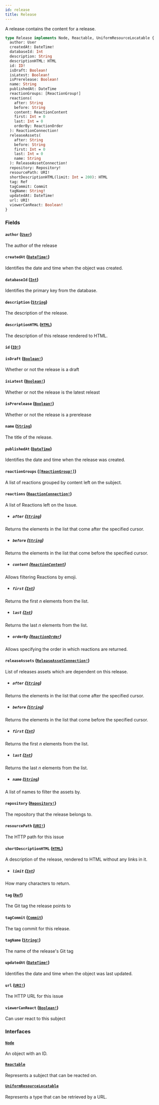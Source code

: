 ```yaml
---
id: release
title: Release
---
```


A release contains the content for a release.

```graphql
type Release implements Node, Reactable, UniformResourceLocatable {
  author: User
  createdAt: DateTime!
  databaseId: Int
  description: String
  descriptionHTML: HTML
  id: ID!
  isDraft: Boolean!
  isLatest: Boolean!
  isPrerelease: Boolean!
  name: String
  publishedAt: DateTime
  reactionGroups: [ReactionGroup!]
  reactions(
    after: String
    before: String
    content: ReactionContent
    first: Int = 0
    last: Int = 0
    orderBy: ReactionOrder
  ): ReactionConnection!
  releaseAssets(
    after: String
    before: String
    first: Int = 0
    last: Int = 0
    name: String
  ): ReleaseAssetConnection!
  repository: Repository!
  resourcePath: URI!
  shortDescriptionHTML(limit: Int = 200): HTML
  tag: Ref
  tagCommit: Commit
  tagName: String!
  updatedAt: DateTime!
  url: URI!
  viewerCanReact: Boolean!
}
```

### Fields

#### `author` ([`User`](/docs/api/objects/user))

The author of the release

#### `createdAt` ([`DateTime!`](/docs/api/scalars/date-time))

Identifies the date and time when the object was created.

#### `databaseId` ([`Int`](/docs/api/scalars/int))

Identifies the primary key from the database.

#### `description` ([`String`](/docs/api/scalars/string))

The description of the release.

#### `descriptionHTML` ([`HTML`](/docs/api/scalars/html))

The description of this release rendered to HTML.

#### `id` ([`ID!`](/docs/api/scalars/id))

#### `isDraft` ([`Boolean!`](/docs/api/scalars/boolean))

Whether or not the release is a draft

#### `isLatest` ([`Boolean!`](/docs/api/scalars/boolean))

Whether or not the release is the latest releast

#### `isPrerelease` ([`Boolean!`](/docs/api/scalars/boolean))

Whether or not the release is a prerelease

#### `name` ([`String`](/docs/api/scalars/string))

The title of the release.

#### `publishedAt` ([`DateTime`](/docs/api/scalars/date-time))

Identifies the date and time when the release was created.

#### `reactionGroups` ([`[ReactionGroup!]`](/docs/api/objects/reaction-group))

A list of reactions grouped by content left on the subject.

#### `reactions` ([`ReactionConnection!`](/docs/api/objects/reaction-connection))

A list of Reactions left on the Issue.

- ##### `after` ([`String`](/docs/api/scalars/string))

Returns the elements in the list that come after the specified cursor.

- ##### `before` ([`String`](/docs/api/scalars/string))

Returns the elements in the list that come before the specified cursor.

- ##### `content` ([`ReactionContent`](/docs/api/enums/reaction-content))

Allows filtering Reactions by emoji.

- ##### `first` ([`Int`](/docs/api/scalars/int))

Returns the first _n_ elements from the list.

- ##### `last` ([`Int`](/docs/api/scalars/int))

Returns the last _n_ elements from the list.

- ##### `orderBy` ([`ReactionOrder`](/docs/api/inputs/reaction-order))

Allows specifying the order in which reactions are returned.

#### `releaseAssets` ([`ReleaseAssetConnection!`](/docs/api/objects/release-asset-connection))

List of releases assets which are dependent on this release.

- ##### `after` ([`String`](/docs/api/scalars/string))

Returns the elements in the list that come after the specified cursor.

- ##### `before` ([`String`](/docs/api/scalars/string))

Returns the elements in the list that come before the specified cursor.

- ##### `first` ([`Int`](/docs/api/scalars/int))

Returns the first _n_ elements from the list.

- ##### `last` ([`Int`](/docs/api/scalars/int))

Returns the last _n_ elements from the list.

- ##### `name` ([`String`](/docs/api/scalars/string))

A list of names to filter the assets by.

#### `repository` ([`Repository!`](/docs/api/objects/repository))

The repository that the release belongs to.

#### `resourcePath` ([`URI!`](/docs/api/scalars/uri))

The HTTP path for this issue

#### `shortDescriptionHTML` ([`HTML`](/docs/api/scalars/html))

A description of the release, rendered to HTML without any links in it.

- ##### `limit` ([`Int`](/docs/api/scalars/int))

How many characters to return.

#### `tag` ([`Ref`](/docs/api/objects/ref))

The Git tag the release points to

#### `tagCommit` ([`Commit`](/docs/api/objects/commit))

The tag commit for this release.

#### `tagName` ([`String!`](/docs/api/scalars/string))

The name of the release's Git tag

#### `updatedAt` ([`DateTime!`](/docs/api/scalars/date-time))

Identifies the date and time when the object was last updated.

#### `url` ([`URI!`](/docs/api/scalars/uri))

The HTTP URL for this issue

#### `viewerCanReact` ([`Boolean!`](/docs/api/scalars/boolean))

Can user react to this subject

### Interfaces

#### [`Node`](/docs/api/interfaces/node)

An object with an ID.

#### [`Reactable`](/docs/api/interfaces/reactable)

Represents a subject that can be reacted on.

#### [`UniformResourceLocatable`](/docs/api/interfaces/uniform-resource-locatable)

Represents a type that can be retrieved by a URL.
